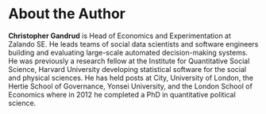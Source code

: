 # About the Author {-}

**Christopher Gandrud** is Head of Economics and Experimentation at Zalando SE. He leads teams of social data scientists and software engineers building and evaluating large-scale automated decision-making systems. He was previously a research fellow at the Institute for Quantitative Social Science, Harvard University developing statistical software for the social and physical sciences. He has held posts at City, University of London, the Hertie School of Governance, Yonsei University, and the London School of Economics where in 2012 he completed a PhD in quantitative political science. 
